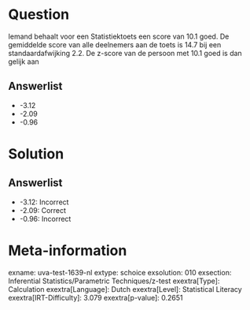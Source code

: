 Question
========

Iemand behaalt voor een Statistiektoets een score van 10.1 goed. De
gemiddelde score van alle deelnemers aan de toets is 14.7 bij een
standaardafwijking 2.2. De z-score van de persoon met 10.1 goed is dan
gelijk aan

Answerlist
----------

* -3.12
* -2.09
* -0.96

Solution
========

Answerlist
----------

* -3.12: Incorrect
* -2.09: Correct
* -0.96: Incorrect

Meta-information
================
exname: uva-test-1639-nl
extype: schoice
exsolution: 010
exsection: Inferential Statistics/Parametric Techniques/z-test
exextra[Type]: Calculation
exextra[Language]: Dutch
exextra[Level]: Statistical Literacy
exextra[IRT-Difficulty]: 3.079
exextra[p-value]: 0.2651
